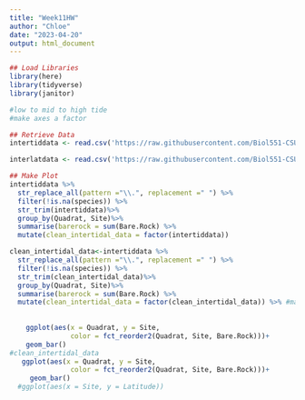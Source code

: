 ```yaml
---
title: "Week11HW"
author: "Chloe"
date: "2023-04-20"
output: html_document
---
```


```r
## Load Libraries 
library(here)
library(tidyverse)
library(janitor)

#low to mid to high tide 
#make axes a factor

## Retrieve Data 
intertiddata <- read.csv('https://raw.githubusercontent.com/Biol551-CSUN/Spring-2023/main/Week_11/data/intertidaldata.csv')

interlatdata <- read.csv('https://raw.githubusercontent.com/Biol551-CSUN/Spring-2023/main/Week_11/data/intertidaldata_latitude.csv')

## Make Plot
intertiddata %>% 
  str_replace_all(pattern ="\\.", replacement =" ") %>%
  filter(!is.na(species)) %>%
  str_trim(intertiddata)%>%
  group_by(Quadrat, Site)%>%
  summarise(barerock = sum(Bare.Rock) %>% 
  mutate(clean_intertidal_data = factor(intertiddata))

clean_intertidal_data<-intertiddata %>% 
  str_replace_all(pattern ="\\.", replacement =" ") %>%
  filter(!is.na(species)) %>%
  str_trim(clean_intertidal_data)%>%
  group_by(Quadrat, Site)%>%
  summarise(barerock = sum(Bare.Rock) %>% 
  mutate(clean_intertidal_data = factor(clean_intertidal_data)) %>% #makes a factor 
    
    
    ggplot(aes(x = Quadrat, y = Site, 
               color = fct_reorder2(Quadrat, Site, Bare.Rock)))+
    geom_bar()
#clean_intertidal_data 
   ggplot(aes(x = Quadrat, y = Site, 
               color = fct_reorder2(Quadrat, Site, Bare.Rock)))+
     geom_bar()
  #ggplot(aes(x = Site, y = Latitude))
```
